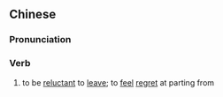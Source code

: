 {{also|依恋}}
==Chinese==
{{zh-forms|s=依恋}}

===Pronunciation===
{{zh-pron
|m=yīliàn
|c=ji1 lyun2
|mn=qz,xm,zz:i-loân
|cat=v
}}

===Verb===
{{zh-verb}}

# to be [[reluctant]] to [[leave]]; to [[feel]] [[regret]] at parting from